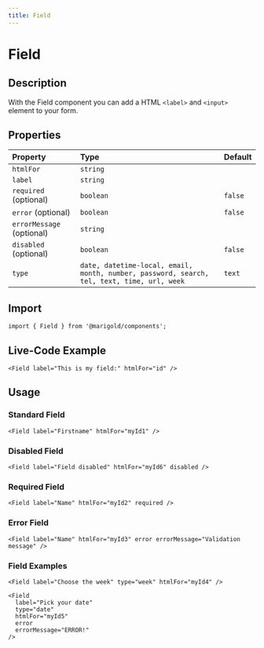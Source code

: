 ```yaml
---
title: Field
---
```


# Field

## Description

With the Field component you can add a HTML `<label>` and `<input>` element to your form.

## Properties

| Property                  | Type                                                                                       | Default |
| :------------------------ | :----------------------------------------------------------------------------------------- | :------ |
| `htmlFor`                 | `string`                                                                                   |         |
| `label`                   | `string`                                                                                   |         |
| `required` (optional)     | `boolean`                                                                                  | `false` |
| `error` (optional)        | `boolean`                                                                                  | `false` |
| `errorMessage` (optional) | `string`                                                                                   |         |
| `disabled` (optional)     | `boolean`                                                                                  | `false` |
| `type`                    | `date, datetime-local, email, month, number, password, search, tel, text, time, url, week` | `text`  |

## Import

```tsx code
import { Field } from '@marigold/components';
```

## Live-Code Example

```tsx live
<Field label="This is my field:" htmlFor="id" />
```

## Usage

### Standard Field

```tsx
<Field label="Firstname" htmlFor="myId1" />
```

### Disabled Field

```tsx
<Field label="Field disabled" htmlFor="myId6" disabled />
```

### Required Field

```tsx
<Field label="Name" htmlFor="myId2" required />
```

### Error Field

```tsx
<Field label="Name" htmlFor="myId3" error errorMessage="Validation message" />
```

### Field Examples

```tsx
<Field label="Choose the week" type="week" htmlFor="myId4" />
```

```tsx
<Field
  label="Pick your date"
  type="date"
  htmlFor="myId5"
  error
  errorMessage="ERROR!"
/>
```
